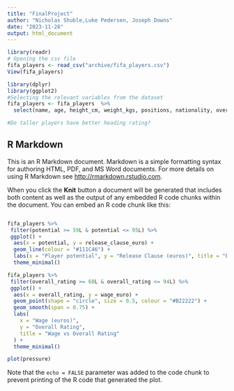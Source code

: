 ```yaml
---
title: "FinalProject"
author: "Nicholas Shuble,Luke Pedersen, Joseph Downs"
date: "2023-11-28"
output: html_document
---
```




```r
library(readr)
# Opening the csv file
fifa_players <- read_csv("archive/fifa_players.csv")
View(fifa_players)

```

```r
library(dplyr)
library(ggplot2)
#Selecting the relevant variables from the dataset
fifa_players <- fifa_players  %>%
  select(name, age, height_cm, weight_kgs, positions, nationality, overall_rating, potential, value_euro, wage_euro, preferred_foot, release_clause_euro, crossing, finishing, heading_accuracy, dribbling, curve, acceleration, agility, jumping, stamina,)
```

```r
#Do taller players have better heading rating?
```

## R Markdown

This is an R Markdown document. Markdown is a simple formatting syntax for authoring HTML, PDF, and MS Word documents. For more details on using R Markdown see <http://rmarkdown.rstudio.com>.

When you click the **Knit** button a document will be generated that includes both content as well as the output of any embedded R code chunks within the document. You can embed an R code chunk like this:

```r

```

```r
fifa_players %>%
 filter(potential >= 59L & potential <= 95L) %>%
 ggplot() +
  aes(x = potential, y = release_clause_euro) +
  geom_line(colour = "#111C46") +
  labs(x = "Player potential", y = "Release Clause (euros)", title = "Potential vs Release Clause") +
  theme_minimal()
```

```r
fifa_players %>%
 filter(overall_rating >= 60L & overall_rating <= 94L) %>%
 ggplot() +
  aes(x = overall_rating, y = wage_euro) +
  geom_point(shape = "circle", size = 0.5, colour = "#B22222") +
  geom_smooth(span = 0.75) +
  labs(
    x = "Wage (euros)",
    y = "Overall Rating",
    title = "Wage vs Overall Rating"
  ) +
  theme_minimal()
```



```r
plot(pressure)
```

Note that the `echo = FALSE` parameter was added to the code chunk to prevent printing of the R code that generated the plot.
